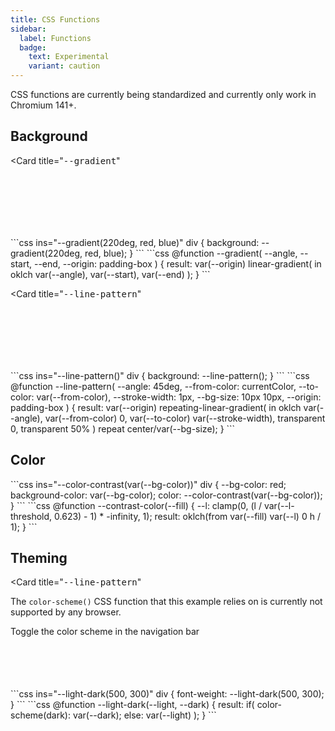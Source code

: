 ```yaml
---
title: CSS Functions
sidebar:
  label: Functions
  badge:
    text: Experimental
    variant: caution
---
```


<style is:inline set:html={functions}></style>

<Aside type="caution">
  CSS functions are currently being standardized and currently only work in Chromium 141+.
</Aside>

## Background
<Card
  title="<code style='font-size: var(--sl-text-h4);'>--gradient</code>"
>
  <div style="width: 100%; height: 100px; background: --gradient(220deg, red, blue);"></div>
  <Tabs>
    <TabItem label="Example">
      ```css ins="--gradient(220deg, red, blue)"
      div {
        background: --gradient(220deg, red, blue);
      }
      ```
    </TabItem>
    <TabItem label="Code">
      ```css
      @function --gradient(
        --angle,
        --start,
        --end,
        --origin: padding-box
      ) {
        result: var(--origin) linear-gradient(
            in oklch var(--angle),
            var(--start),
            var(--end)
          );
      }
      ```
    </TabItem>
  </Tabs>
</Card>

<Card
  title="<code style='font-size: var(--sl-text-h4);'>--line-pattern</code>"
>
  <Tabs>
    <div style="width: 100%; height: 100px; background: --line-pattern();"></div>
    <TabItem label="Example">
      ```css ins="--line-pattern()"
      div {
        background: --line-pattern();
      }
      ```
    </TabItem>
    <TabItem label="Code">
      ```css
      @function --line-pattern(
        --angle: 45deg,
        --from-color: currentColor,
        --to-color: var(--from-color),
        --stroke-width: 1px,
        --bg-size: 10px 10px,
        --origin: padding-box
      ) {
        result:
          var(--origin)
          repeating-linear-gradient(
            in oklch var(--angle),
            var(--from-color) 0,
            var(--to-color) var(--stroke-width),
            transparent 0,
            transparent 50%
          )
          repeat
          center/var(--bg-size);
      }
      ```
    </TabItem>
  </Tabs>
</Card>

## Color
<ColorContrast>
  <Fragment slot="example">
    ```css ins="--color-contrast(var(--bg-color))"
    div {
      --bg-color: red;
      background-color: var(--bg-color);
      color: --color-contrast(var(--bg-color));
    }
    ```
  </Fragment>
  <Fragment slot="code">
    ```css
    @function --contrast-color(--fill) {
      --l: clamp(0, (l / var(--l-threshold, 0.623) - 1) * -infinity, 1);
      result: oklch(from var(--fill) var(--l) 0 h / 1);
    }
    ```
  </Fragment>
</ColorContrast>

## Theming
<Card
  title="<code style='font-size: var(--sl-text-h4);'>--line-pattern</code>"
>
  <Aside type="note">
    The <code>color-scheme()</code> CSS function that this example relies on is currently not supported by any browser.
  </Aside>
  <div style="width: 100%; height: 100px; color-scheme: var(--scheme, light);">
    <p
      style="font-size: --light-dark(16px, 18px); font-weight: --light-dark(500, 300); color: --light-dark(black, white); text-decoration: --light-dark(underline, none);"
    >
      Toggle the color scheme in the navigation bar
    </p>
  </div>
  <Tabs>
    <TabItem label="Example">
      ```css ins="--light-dark(500, 300)"
      div {
        font-weight: --light-dark(500, 300);
      }
      ```
    </TabItem>
    <TabItem label="Code">
      ```css
      @function --light-dark(--light, --dark) {
        result: if(
          color-scheme(dark): var(--dark);
          else: var(--light)
        );
      }
      ```
    </TabItem>
  </Tabs>
</Card>